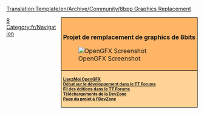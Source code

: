 <noinclude>[[Translation:Template/en/Archive/Community/8bpp Graphics Replacement]]</noinclude><noinclude></noinclude>
<div style="float:right; padding-left:12px; background:#ffffff;">
<div style="border:1px solid #000000; background:#ffb466; padding:5px; -moz-border-radius-topleft:5px; -moz-border-radius-topright:5px; font-size: 12pt;">
<div style="text-align:center; margin-bottom:1em"><strong style="font-size:1em">{{{1|}}}<br />Projet de remplacement de graphics de 8bits</strong></div>
[[File:en/Archive/Community/OpenGFX Screenshot.png|center|OpenGFX Screenshot]]
</div>
<div style="border:1px solid black; border-top-width: 0px; background:#ffd496; padding:5px; -moz-border-radius-bottomleft:5px; -moz-border-radius-bottomright:8px; font-size: 8pt; font-weight:bold">
[[fr/Archive/Community/LisezMoi OpenGFX|LisezMoi OpenGFX]]<br />

[http://www.tt-forums.net/viewtopic.php?t=38122 Débat sur le développement dans le TT Forums]<br/>
[http://www.tt-forums.net/viewtopic.php?t=40162 Fil des éditions dans le TT Forums]<br/>
[http://bundles.openttdcoop.org/opengfx/releases Téléchargements de la DevZone]<br>
[http://dev.openttdcoop.org/projects/OpenGFX/ Page du projet à l'DevZone]<br/>
</div>
</div><includeonly>[[Category:fr/Archive/Community/8bpp Graphics Replacement|{{PAGENAME}}]]</includeonly><noinclude>

[[Category:fr/Modèles|8]][[Category:fr/Navigation]]
</noinclude>